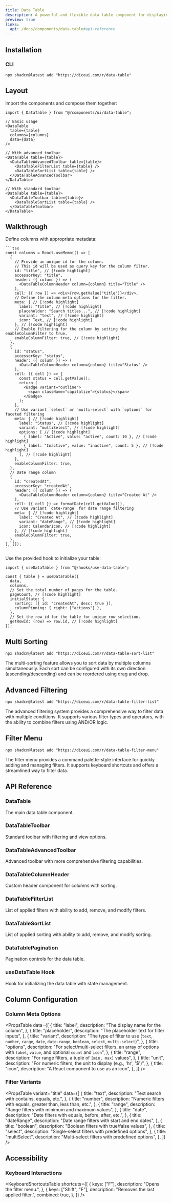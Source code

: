 ```yaml
---
title: Data Table
description: A powerful and flexible data table component for displaying, filtering, sorting, and paginating tabular data.
preview: true
links:
  api: /docs/components/data-table#api-reference
---
```


<ComponentTabs name="data-table-demo" />

## Installation

### CLI

```package-install
npx shadcn@latest add "https://diceui.com/r/data-table"
```

## Layout

Import the components and compose them together:

```tsx
import { DataTable } from "@/components/ui/data-table";

// Basic usage
<DataTable
  table={table}
  columns={columns}
  data={data}
/>

// With advanced toolbar
<DataTable table={table}>
  <DataTableAdvancedToolbar table={table}>
    <DataTableFilterList table={table} />
    <DataTableSortList table={table} />
  </DataTableAdvancedToolbar>
</DataTable>

// With standard toolbar
<DataTable table={table}>
  <DataTableToolbar table={table}>
    <DataTableSortList table={table} />
  </DataTableToolbar>
</DataTable>
```

## Walkthrough

<Steps>
  <Step>
    Define columns with appropriate metadata:

    ```tsx
    const columns = React.useMemo(() => [
      {
        // Provide an unique id for the column.
        // This id will be used as query key for the column filter.
        id: "title", // [!code highlight]
        accessorKey: "title",
        header: ({ column }) => (
          <DataTableColumnHeader column={column} title="Title" />
        ),
        cell: ({ row }) => <div>{row.getValue("title")}</div>,
        // Define the column meta options for the filter.
        meta: { // [!code highlight]
          label: "Title", // [!code highlight]
          placeholder: "Search titles...", // [!code highlight]
          variant: "text", // [!code highlight]
          icon: Text, // [!code highlight]
        }, // [!code highlight] 
        // Enable filtering for the column by setting the enableColumnFilter to true.
        enableColumnFilter: true, // [!code highlight]
      },
      {
        id: "status",
        accessorKey: "status",
        header: ({ column }) => (
          <DataTableColumnHeader column={column} title="Status" />
        ),
        cell: ({ cell }) => {
          const status = cell.getValue();
          return (
            <Badge variant="outline">
              <span className="capitalize">{status}</span>
            </Badge>
          );
        },
        // Use variant `select` or `multi-select` with `options` for faceted filtering
        meta: { // [!code highlight]
          label: "Status", // [!code highlight]
          variant: "multiSelect", // [!code highlight]
          options: [ // [!code highlight]
            { label: "Active", value: "active", count: 10 }, // [!code highlight]
            { label: "Inactive", value: "inactive", count: 5 }, // [!code highlight]
          ], // [!code highlight]
        },
        enableColumnFilter: true,
      },
      // Date range column
      {
        id: "createdAt",
        accessorKey: "createdAt",
        header: ({ column }) => (
          <DataTableColumnHeader column={column} title="Created At" />
        ),
        cell: ({ cell }) => formatDate(cell.getValue()),
        // Use variant `date-range` for date range filtering
        meta: { // [!code highlight]
          label: "Created At", // [!code highlight]
          variant: "dateRange", // [!code highlight]
          icon: CalendarIcon, // [!code highlight]
        }, // [!code highlight]
        enableColumnFilter: true,
      },
    ], []);
    ```
  </Step>
  <Step>
    Use the provided hook to initialize your table:

    
  ```tsx
  import { useDataTable } from "@/hooks/use-data-table";

  const { table } = useDataTable({
    data,
    columns,
    // Set the total number of pages for the table.
    pageCount, // [!code highlight]
    initialState: {
      sorting: [{ id: "createdAt", desc: true }],
      columnPinning: { right: ["actions"] },
    },
    // Set the row id for the table for unique row selection.
    getRowId: (row) => row.id, // [!code highlight]
  });
  ```
  </Step>
</Steps>


## Multi Sorting

```package-install
npx shadcn@latest add "https://diceui.com/r/data-table-sort-list"
```

The multi-sorting feature allows you to sort data by multiple columns simultaneously. Each sort can be configured with its own direction (ascending/descending) and can be reordered using drag and drop.

## Advanced Filtering

```package-install
npx shadcn@latest add "https://diceui.com/r/data-table-filter-list"
```

The advanced filtering system provides a comprehensive way to filter data with multiple conditions. It supports various filter types and operators, with the ability to combine filters using AND/OR logic.

## Filter Menu

```package-install
npx shadcn@latest add "https://diceui.com/r/data-table-filter-menu"
```

The filter menu provides a command palette-style interface for quickly adding and managing filters. It supports keyboard shortcuts and offers a streamlined way to filter data.


## API Reference

### DataTable

The main data table component.

<AutoTypeTable
  path="./types/docs/data-table.ts"
  name="DataTableProps"
/>

### DataTableToolbar

Standard toolbar with filtering and view options.

<AutoTypeTable
  path="./types/docs/data-table.ts"
  name="DataTableToolbarProps"
/>

### DataTableAdvancedToolbar

Advanced toolbar with more comprehensive filtering capabilities.

<AutoTypeTable
  path="./types/docs/data-table.ts"
  name="DataTableAdvancedToolbarProps"
/>

### DataTableColumnHeader

Custom header component for columns with sorting.

<AutoTypeTable
  path="./types/docs/data-table.ts"
  name="DataTableColumnHeaderProps"
/>

### DataTableFilterList

List of applied filters with ability to add, remove, and modify filters.

<AutoTypeTable
  path="./types/docs/data-table.ts"
  name="DataTableFilterListProps"
/>

### DataTableSortList

List of applied sorting with ability to add, remove, and modify sorting.

<AutoTypeTable
  path="./types/docs/data-table.ts"
  name="DataTableSortListProps"
/>

### DataTablePagination

Pagination controls for the data table.

<AutoTypeTable
  path="./types/docs/data-table.ts"
  name="DataTablePaginationProps"
/>

### useDataTable Hook

Hook for initializing the data table with state management.

<AutoTypeTable
  path="./types/docs/data-table.ts"
  name="UseDataTableProps"
/>

## Column Configuration

### Column Meta Options

<PropsTable
  data={[
    {
      title: "label",
      description: "The display name for the column",
    },
    {
      title: "placeholder",
      description: "The placeholder text for filter inputs",
    },
    {
      title: "variant",
      description: "The type of filter to use (`text`, `number`, `range`, `date`, `date-range`, `boolean`, `select`, `multi-select`)",
    },
    {
      title: "options",
      description: "For select/multi-select filters, an array of options with `label`, `value`, and optional `count` and `icon`",
    },
    {
      title: "range",
      description: "For range filters, a tuple of `[min, max]` values",
    },
    {
      title: "unit",
      description: "For numeric filters, the unit to display (e.g., 'hr', '$')",
    },
    {
      title: "icon",
      description: "A React component to use as an icon",
    },
  ]}
/>

### Filter Variants

<PropsTable
  variant="title"
  data={[
    {
      title: "text",
      description: "Text search with contains, equals, etc.",
    },
    {
      title: "number",
      description: "Numeric filters with equals, greater than, less than, etc.",
    },
    {
      title: "range",
      description: "Range filters with minimum and maximum values",
    },
    {
      title: "date",
      description: "Date filters with equals, before, after, etc.",
    },
    {
      title: "dateRange",
      description: "Date range filters with start and end dates",
    },
    {
      title: "boolean",
      description: "Boolean filters with true/false values",
    },
    {
      title: "select",
      description: "Single-select filters with predefined options",
    },
    {
      title: "multiSelect",
      description: "Multi-select filters with predefined options",
    },
  ]}
/>

## Accessibility

### Keyboard Interactions

<KeyboardShortcutsTable
  shortcuts={[
    {
      keys: ["F"],
      description: "Opens the filter menu.",
    },
    {
      keys: ["Shift", "F"],
      description: "Removes the last applied filter.",
      combined: true,
    },
  ]}
/> 